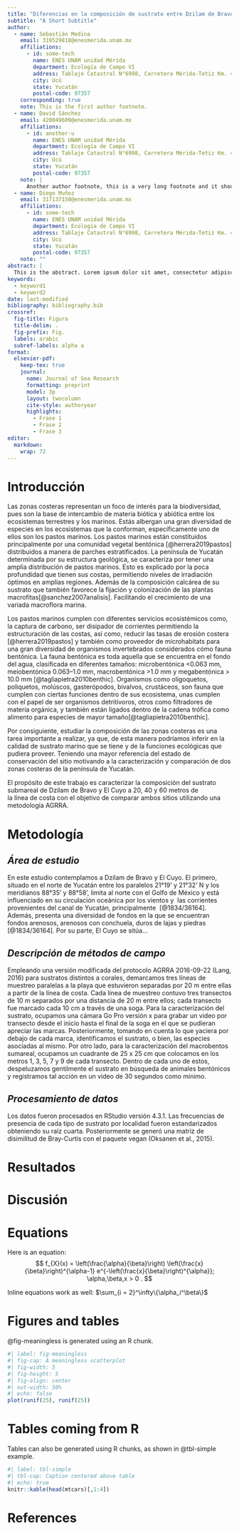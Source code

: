 ```yaml
---
title: "Diferencias en la composición de sustrato entre Dzilam de Bravo y El Cuyo de la península de Yucatán"
subtitle: "A Short Subtitle"
author:
  - name: Sebastián Medina
    email: 319529818@enesmerida.unam.mx
    affiliations: 
      - id: some-tech
        name: ENES UNAM unidad Mérida
        department: Ecología de Campo VI
        address: Tablaje Catastral N°6998, Carretera Mérida-Tetiz Km. 4.5
        city: Ucú
        state: Yucatán
        postal-code: 97357
    corresponding: true
    note: This is the first author footnote.
  - name: David Sánchez
    email: 420049609@enesmerida.unam.mx
    affiliations:
      - id: another-u
        name: ENES UNAM unidad Mérida
        department: Ecología de Campo VI
        address: Tablaje Catastral N°6998, Carretera Mérida-Tetiz Km. 4.5
        city: Ucú
        state: Yucatán
        postal-code: 97357
    note: |
      Another author footnote, this is a very long footnote and it should be a really long footnote. But this footnote is not yet sufficiently long enough to make two lines of footnote text.
  - name: Diego Muñoz
    email: 317137150@enesmerida.unam.mx
    affiliations:
      - id: some-tech
        name: ENES UNAM unidad Mérida
        department: Ecología de Campo VI
        address: Tablaje Catastral N°6998, Carretera Mérida-Tetiz Km. 4.5
        city: Ucú
        state: Yucatán
        postal-code: 97357
    note: ""
abstract: |
  This is the abstract. Lorem ipsum dolor sit amet, consectetur adipiscing elit. Vestibulum augue turpis, dictum non malesuada a, volutpat eget velit. Nam placerat turpis purus, eu tristique ex tincidunt et. Mauris sed augue eget turpis ultrices tincidunt. Sed et mi in leo porta egestas. Aliquam non laoreet velit. Nunc quis ex vitae eros aliquet auctor nec ac libero. Duis laoreet sapien eu mi luctus, in bibendum leo molestie. Sed hendrerit diam diam, ac dapibus nisl volutpat vitae. Aliquam bibendum varius libero, eu efficitur justo rutrum at. Sed at tempus elit.
keywords: 
  - keyword1
  - keyword2
date: last-modified
bibliography: bibliography.bib
crossref:
  fig-title: Figura
  title-delim: .
  fig-prefix: Fig.
  labels: arabic
  subref-labels: alpha a 
format:
  elsevier-pdf:
    keep-tex: true
    journal: 
      name: Journal of Sea Research
      formatting: preprint
      model: 3p
      layout: twocolumn
      cite-style: authoryear
      highlights:
        - Frase 1
        - Frase 2
        - Frase 3
editor: 
  markdown: 
    wrap: 72
---
```


# Introducción

Las zonas costeras representan un foco de interés para la biodiversidad,
pues son la base de intercambio de materia biótica y abiótica entre los
ecosistemas terrestres y los marinos. Estás albergan una gran diversidad
de especies en los ecosistemas que la conforman, específicamente uno de
ellos son los pastos marinos. Los pastos marinos están constituidos
principalmente por una comunidad vegetal bentónica [@herrera2019pastos]
distribuidos a manera de parches estratificados. La península de Yucatán
determinada por su estructura geológica, se caracteriza por tener una
amplia distribución de pastos marinos. Esto es explicado por la poca
profundidad que tienen sus costas, permitiendo niveles de irradiación
óptimos en amplias regiones. Además de la composición calcárea de su
sustrato que también favorece la fijación y colonización de las plantas
macrofitas[@sanchez2007analisis]. Facilitando el crecimiento de una
variada macroflora marina.

Los pastos marinos cumplen con diferentes servicios ecosistémicos como,
la captura de carbono, ser disipador de corrientes permitiendo la
estructuración de las costas, así como, reducir las tasas de erosión
costera [@herrera2019pastos] y también como proveedor de microhabitats
para una gran diversidad de organismos invertebrados considerados cómo
fauna bentónica. La fauna bentónica es toda aquella que se encuentra en
el fondo del agua, clasificada en diferentes tamaños: microbentónica
\<0.063 mm, meiobentónica 0.063--1.0 mm, macrobentónica \>1.0 mm y
megabentónica \> 10.0 mm [@tagliapietra2010benthic]. Organismos como
oligoquetos, poliquetos, molúscos, gasterópodos, bivalvos, crustáceos,
son fauna que cumplen con ciertas funciones dentro de sus ecosistema,
unas cumplen con el papel de ser organismos detritívoros, otros como
filtradores de materia orgánica, y también están ligados dentro de la
cadena trófica como alimento para especies de mayor
tamaño[@tagliapietra2010benthic].

Por consiguiente, estudiar la composición de las zonas costeras es una
tarea importante a realizar, ya que, de esta manera podríamos inferir en
la calidad de sustrato marino que se tiene y de la funciones ecológicas
que pudiera proveer. Teniendo una mayor referencia del estado de
conservación del sitio motivando a la caracterización y comparación de
dos zonas costeras de la península de Yucatán.

El propósito de este trabajo es caracterizar la composición del sustrato
submareal de Dzilam de Bravo y El Cuyo a 20, 40 y 60 metros de
la línea de costa con el objetivo de comparar ambos sitios utilizando
una metodología AGRRA.

# Metodología

## *Área de estudio*

En este estudio contemplamos a Dzilam de Bravo y El Cuyo. El primero,
situado en el norte de Yucatán entre los paralelos 21°19' y 21°32' N y
los meridianos 88°35' y 88°58', limita al norte con el Golfo de México y
está influenciado en su circulación oceánica por los vientos y  las
corrientes provenientes del canal de Yucatán, principalmente 
[@1834/36164]. Además, presenta una diversidad de fondos en la que se
encuentran fondos arenosos, arenosos con conchuela, duros de lajas y
piedras [@1834/36164]. Por su parte, El Cuyo se sitúa...

## *Descripción de métodos de campo*

Empleando una versión modificada del protocolo AGRRA 2016-09-22 (Lang,
2016) para sustratos distintos a corales, demarcamos tres líneas de
muestreo paralelas a la playa que estuvieron separadas por 20 m entre
ellas a partir de la línea de costa. Cada línea de muestreo contuvo tres
transectos de 10 m separados por una distancia de 20 m entre ellos; cada
transecto fue marcado cada 10 cm a través de una soga. Para la
caracterización del sustrato, ocupamos una cámara Go Pro versión x para
grabar un video por transecto desde el inicio hasta el final de la soga
en el que se pudieran apreciar las marcas. Posteriormente, tomando en
cuenta lo que yaciera por debajo de cada marca, identificamos el
sustrato, o bien, las especies asociadas al mismo. Por otro lado, para
la caracterización del macrobentos sumareal, ocupamos un cuadrante de 25
x 25 cm que colocamos en los metros 1, 3, 5, 7 y 9 de cada transecto.
Dentro de cada uno de estos, despeluzamos gentilmente el sustrato en
búsqueda de animales bentónicos y registramos tal acción en un video de
30 segundos como mínimo.

## *Procesamiento de datos*

Los datos fueron procesados en RStudio versión 4.3.1. Las frecuencias de
presencia de cada tipo de sustrato por localidad fueron estandarizados
obteniendo su raíz cuarta. Posteriormente se generó una matriz de
disimilitud de Bray-Curtis con el paquete vegan (Oksanen et al., 2015).

# Resultados

# Discusión

# Equations

Here is an equation: $$ 
  f_{X}(x) = \left(\frac{\alpha}{\beta}\right)
  \left(\frac{x}{\beta}\right)^{\alpha-1}
  e^{-\left(\frac{x}{\beta}\right)^{\alpha}}; 
  \alpha,\beta,x > 0 .
$$

Inline equations work as well: $\sum_{i = 2}^\infty\{\alpha_i^\beta\}$

# Figures and tables

@fig-meaningless is generated using an R chunk.

```r
#| label: fig-meaningless
#| fig-cap: A meaningless scatterplot
#| fig-width: 5
#| fig-height: 5
#| fig-align: center
#| out-width: 50%
#| echo: false
plot(runif(25), runif(25))
```

# Tables coming from R

Tables can also be generated using R chunks, as shown in @tbl-simple
example.

```r
#| label: tbl-simple
#| tbl-cap: Caption centered above table
#| echo: true
knitr::kable(head(mtcars)[,1:4])
```

# References {.unnumbered}
